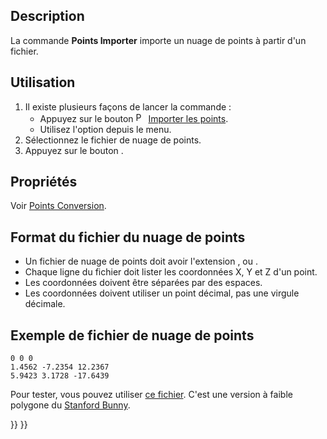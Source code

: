 <languages/>

{{Docnav/fr
|
|[[Points_Export/fr|Exporter]]
|[[Points_Workbench/fr|Atelier Points]]
|IconL=
|IconR=Points_Export.svg
|IconC=Workbench_Points.svg
}}

{{GuiCommand/fr
|Icon=Points_Import.svg
|Name=Points Import
|Name/fr=Points Importer
|MenuLocation=Points → Importer des points...
|Workbenches=[[Points_Workbench/fr|Points]]
|SeeAlso=[[Points_Export/fr|Points Exporter]]
}}

==Description==

La commande '''Points Importer''' importe un nuage de points à partir d'un fichier.

<span id="Usage"></span>
==Utilisation==

# Il existe plusieurs façons de lancer la commande :
#* Appuyez sur le bouton [[Image:Points_Import.svg|16px]] [[Points_Import/fr|Importer les points]].
#* Utilisez l'option {{MenuCommand|Points → [[Image:Points_Import.svg|16px]] Importer des points...}} depuis le menu.
# Sélectionnez le fichier de nuage de points.
# Appuyez sur le bouton {{Button|Ouvrir}}.

<span id="Properties"></span>
==Propriétés==

Voir [[Points_Convert/fr|Points Conversion]].

<span id="Point_cloud_file_format"></span>
==Format du fichier du nuage de points==

* Un fichier de nuage de points doit avoir l'extension {{FileName|.asc}}, {{FileName|.pcd}} ou {{FileName|.ply}}.
* Chaque ligne du fichier doit lister les coordonnées X, Y et Z d'un point.
* Les coordonnées doivent être séparées par des espaces.
* Les coordonnées doivent utiliser un point décimal, pas une virgule décimale.

<span id="Sample_point_cloud_file"></span>
==Exemple de fichier de nuage de points==

 0 0 0
 1.4562 -7.2354 12.2367
 5.9423 3.1728 -17.6439

Pour tester, vous pouvez utiliser [https://raw.githubusercontent.com/FreeCAD/Examples/master/Point_cloud_ExampleFiles/PointCloud-Data_Stanford-Bunny.asc ce fichier]. C'est une version à faible polygone du [http://graphics.stanford.edu/data/3Dscanrep/ Stanford Bunny].


{{Docnav/fr
|
|[[Points_Export/fr|Exporter]]
|[[Points_Workbench/fr|Atelier Points]]
|IconL=
|IconR=Points_Export.svg
|IconC=Workbench_Points.svg
}}

{{Points Tools navi{{#translation:}}}}
{{Userdocnavi{{#translation:}}}}